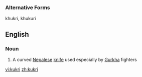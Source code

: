 ===Alternative Forms===
khukri, khukuri

==English==

===Noun===
{{wikipedia}}
{{en-noun}}

# A curved [[Nepalese]] [[knife]] used especially by [[Gurkha]] fighters

[[vi:kukri]]
[[zh:kukri]]